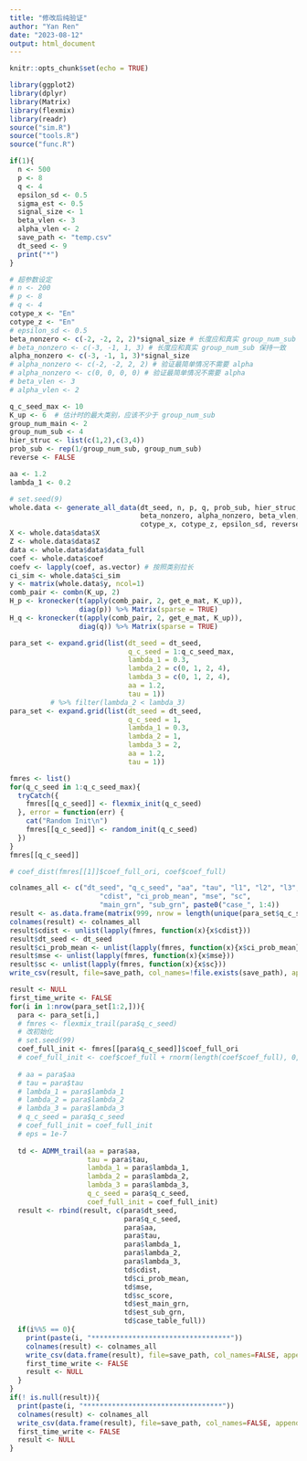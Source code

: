 ```yaml
---
title: "修改后纯验证"
author: "Yan Ren"
date: "2023-08-12"
output: html_document
---
```


```r
knitr::opts_chunk$set(echo = TRUE)
```

```r
library(ggplot2)
library(dplyr)
library(Matrix)
library(flexmix)
library(readr)
source("sim.R")
source("tools.R")
source("func.R")
```

```r
if(1){
  n <- 500
  p <- 8
  q <- 4
  epsilon_sd <- 0.5
  sigma_est <- 0.5
  signal_size <- 1
  beta_vlen <- 3
  alpha_vlen <- 2
  save_path <- "temp.csv"
  dt_seed <- 9
  print("*")
}
```


```r
# 超参数设定
# n <- 200
# p <- 8
# q <- 4
cotype_x <- "En"
cotype_z <- "En"
# epsilon_sd <- 0.5
beta_nonzero <- c(-2, -2, 2, 2)*signal_size # 长度应和真实 group_num_sub 保持一致
# beta_nonzero <- c(-3, -1, 1, 3) # 长度应和真实 group_num_sub 保持一致
alpha_nonzero <- c(-3, -1, 1, 3)*signal_size
# alpha_nonzero <- c(-2, -2, 2, 2) # 验证最简单情况不需要 alpha
# alpha_nonzero <- c(0, 0, 0, 0) # 验证最简单情况不需要 alpha
# beta_vlen <- 3
# alpha_vlen <- 2

q_c_seed_max <- 10
K_up <- 6  # 估计时的最大类别，应该不少于 group_num_sub
group_num_main <- 2                    
group_num_sub <- 4    
hier_struc <- list(c(1,2),c(3,4))
prob_sub <- rep(1/group_num_sub, group_num_sub)  
reverse <- FALSE

aa <- 1.2
lambda_1 <- 0.2
```


```r
# set.seed(9)
whole.data <- generate_all_data(dt_seed, n, p, q, prob_sub, hier_struc, 
                                beta_nonzero, alpha_nonzero, beta_vlen, alpha_vlen, 
                                cotype_x, cotype_z, epsilon_sd, reverse)
X <- whole.data$data$X
Z <- whole.data$data$Z
data <- whole.data$data$data_full
coef <- whole.data$coef
coefv <- lapply(coef, as.vector) # 按照类别拉长
ci_sim <- whole.data$ci_sim
y <- matrix(whole.data$y, ncol=1)
comb_pair <- combn(K_up, 2)
H_p <- kronecker(t(apply(comb_pair, 2, get_e_mat, K_up)),
                 diag(p)) %>% Matrix(sparse = TRUE)
H_q <- kronecker(t(apply(comb_pair, 2, get_e_mat, K_up)),
                 diag(q)) %>% Matrix(sparse = TRUE)
```


```r
para_set <- expand.grid(list(dt_seed = dt_seed,
                             q_c_seed = 1:q_c_seed_max,
                             lambda_1 = 0.3,
                             lambda_2 = c(0, 1, 2, 4),
                             lambda_3 = c(0, 1, 2, 4),
                             aa = 1.2,
                             tau = 1)) 
          # %>% filter(lambda_2 < lambda_3)
para_set <- expand.grid(list(dt_seed = dt_seed,
                             q_c_seed = 1,
                             lambda_1 = 0.3,
                             lambda_2 = 1,
                             lambda_3 = 2,
                             aa = 1.2,
                             tau = 1)) 
```

```r
fmres <- list()
for(q_c_seed in 1:q_c_seed_max){
  tryCatch({
    fmres[[q_c_seed]] <- flexmix_init(q_c_seed)
  }, error = function(err) {
    cat("Random Init\n")
    fmres[[q_c_seed]] <- random_init(q_c_seed)
  })
}
fmres[[q_c_seed]]
```
```r
# coef_dist(fmres[[1]]$coef_full_ori, coef$coef_full)

colnames_all <- c("dt_seed", "q_c_seed", "aa", "tau", "l1", "l2", "l3",
                      "cdist", "ci_prob_mean", "mse", "sc", 
                      "main_grn", "sub_grn", paste0("case_", 1:4))
result <- as.data.frame(matrix(999, nrow = length(unique(para_set$q_c_seed)), ncol = 17))
colnames(result) <- colnames_all
result$cdist <- unlist(lapply(fmres, function(x){x$cdist}))
result$dt_seed <- dt_seed
result$ci_prob_mean <- unlist(lapply(fmres, function(x){x$ci_prob_mean}))
result$mse <- unlist(lapply(fmres, function(x){x$mse}))
result$sc <- unlist(lapply(fmres, function(x){x$sc}))
write_csv(result, file=save_path, col_names=!file.exists(save_path), append=TRUE)

result <- NULL
first_time_write <- FALSE
for(i in 1:nrow(para_set[1:2,])){
  para <- para_set[i,]
  # fmres <- flexmix_trail(para$q_c_seed)
  # 改初始化
  # set.seed(99)
  coef_full_init <- fmres[[para$q_c_seed]]$coef_full_ori
  # coef_full_init <- coef$coef_full + rnorm(length(coef$coef_full), 0, 0.5)
  
  # aa = para$aa
  # tau = para$tau
  # lambda_1 = para$lambda_1
  # lambda_2 = para$lambda_2
  # lambda_3 = para$lambda_3
  # q_c_seed = para$q_c_seed
  # coef_full_init = coef_full_init
  # eps = 1e-7
  
  td <- ADMM_trail(aa = para$aa,
                   tau = para$tau,
                   lambda_1 = para$lambda_1,
                   lambda_2 = para$lambda_2,
                   lambda_3 = para$lambda_3,
                   q_c_seed = para$q_c_seed,
                   coef_full_init = coef_full_init)
  result <- rbind(result, c(para$dt_seed,
                            para$q_c_seed,
                            para$aa,
                            para$tau,
                            para$lambda_1,
                            para$lambda_2,
                            para$lambda_3,
                            td$cdist,
                            td$ci_prob_mean,
                            td$mse,
                            td$sc_score,
                            td$est_main_grn,
                            td$est_sub_grn,
                            td$case_table_full))
  if(i%%5 == 0){
    print(paste(i, "**********************************"))
    colnames(result) <- colnames_all
    write_csv(data.frame(result), file=save_path, col_names=FALSE, append=TRUE)
    first_time_write <- FALSE
    result <- NULL
  }
}
if(! is.null(result)){
  print(paste(i, "**********************************"))
  colnames(result) <- colnames_all
  write_csv(data.frame(result), file=save_path, col_names=FALSE, append=TRUE)
  first_time_write <- FALSE
  result <- NULL
}

```

```r

```


